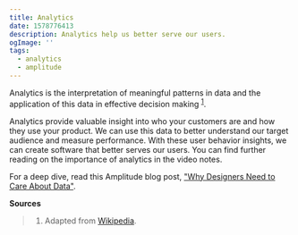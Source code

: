 ```yaml
---
title: Analytics
date: 1578776413
description: Analytics help us better serve our users.
ogImage: ''
tags:
  - analytics
  - amplitude
---
```


Analytics is the interpretation of meaningful patterns in data and the application of this data in effective decision making <sup>[1](https://en.wikipedia.org/wiki/Analytics)</sup>.


Analytics provide valuable insight into who your customers are and how they use your product. We can use this data to better understand our target audience and measure performance. With these user behavior insights, we can create software that better serves our users. You can find further reading on the importance of analytics in the video notes.

For a deep dive, read this Amplitude blog post, ["Why Designers Need to Care About Data"](https://amplitude.com/blog/why-designers-need-to-care-about-data).

**Sources**
> 1. Adapted from [Wikipedia](https://en.wikipedia.org/wiki/Analytics).
